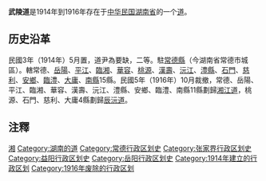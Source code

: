 '''武陵道'''是1914年到1916年存在于[[中华民国|中华民国]][[湖南省_(中華民國)|湖南省]]的一个[[道_(行政区划)|道]]。
==历史沿革==

民國3年（1914年）5月置，道尹為要缺，二等。駐[[常德縣|常德縣]]（今湖南省常德市城區）。轄常德、[[岳阳县|岳陽]]、[[平江县|平江]]、[[临湘县_(北宋)|臨湘]]、[[华容县|華容]]、[[桃源县|桃源]]、[[汉寿县|漢壽]]、[[沅江县|沅江]]、[[澧縣|澧縣]]、[[石门县|石門]]、[[慈利县|慈利]]、[[安乡县|安鄉]]、[[临澧县|臨澧]]、[[大庸县|大庸]]、[[南縣|南縣]]15縣。民國5年（1916年）10月裁撤，常德、岳陽、平江、臨湘、華容、漢壽、沅江、澧縣、安鄉、臨澧、南縣11縣劃歸[[湘江道|湘江道]]，桃源、石門、慈利、大庸4縣劃歸[[辰沅道|辰沅道]]。

== 注釋 ==
{{reflist|2}}

{{湖南省历史二级政区|nocat}}
[[Category:中华民国的道|湘]]
[[Category:湖南的道|Category:湖南的道]]
[[Category:常德行政区划史|Category:常德行政区划史]]
[[Category:张家界行政区划史|Category:张家界行政区划史]]
[[Category:益阳行政区划史|Category:益阳行政区划史]]
[[Category:岳阳行政区划史|Category:岳阳行政区划史]]
[[Category:1914年建立的行政区划|Category:1914年建立的行政区划]]
[[Category:1916年废除的行政区划|Category:1916年废除的行政区划]]